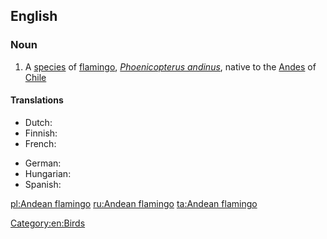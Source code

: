 ==English==
{{wikispecies|Phoenicopterus andinus}}
===Noun===
{{en-noun|head=[[Andean]] [[flamingo]]}}
{{wikipedia}}

# A [[species]] of [[flamingo]], ''[[Phoenicopterus andinus]]'', native to the [[Andes]] of [[Chile]]

====Translations====
{{trans-top|Phoenicopterus andinus}}
* Dutch: {{t-|nl|andesflamingo|m}}
* Finnish: {{t+|fi|andienflamingo}}
* French: {{t+|fr|flamant des Andes|m}}
{{trans-mid}}
* German: {{t-|de|Andenflamingo|m}}
* Hungarian: {{t-|hu|andoki flamingó}}
* Spanish: {{t-|es|flamenco andino|m}}
{{trans-bottom}}

[[Category:en:Birds]]

[[pl:Andean flamingo]]
[[ru:Andean flamingo]]
[[ta:Andean flamingo]]
